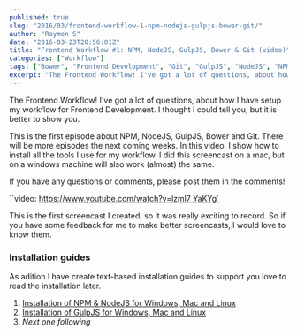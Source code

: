 ```yaml
---
published: true
slug: "2016/03/frontend-workflow-1-npm-nodejs-gulpjs-bower-git/"
author: "Raymon S"
date: "2016-03-23T20:56:01Z"
title: "Frontend Workflow #1: NPM, NodeJS, GulpJS, Bower & Git (video)"
categories: ["Workflow"]
tags: ["Bower", "Frontend Development", "Git", "GulpJS", "NodeJS", "NPM"]
excerpt: "The Frontend Workflow! I've got a lot of questions, about how I have setup my workflow for Frontend..."
---
```


The Frontend Workflow! I've got a lot of questions, about how I have setup my workflow for Frontend Development. I thought I could tell you, but it is better to show you.

This is the first episode about NPM, NodeJS, GulpJS, Bower and Git. There will be more episodes the next coming weeks. In this video, I show how to install all the tools I use for my workflow. I did this screencast on a mac, but on a windows machine will also work (almost) the same.

If you have any questions or comments, please post them in the comments!

``video: https://www.youtube.com/watch?v=lzml7_YaKYg`

This is the first screencast I created, so it was really exciting to record. So if you have some feedback for me to make better screencasts, I would love to know them.

### Installation guides

As adition I have create text-based installation guides to support you love to read the installation later.

1. [Installation of NPM & NodeJS for Windows, Mac and Linux](https://mrfrontend.org/frontend-development-guides/install-nodejs-npm-windows-mac-linux/)
2. [Installation of GulpJS for Windows, Mac and Linux](https://mrfrontend.org/frontend-development-guides/install-gulpjs-windows-mac-linux/)
3. _Next one following_